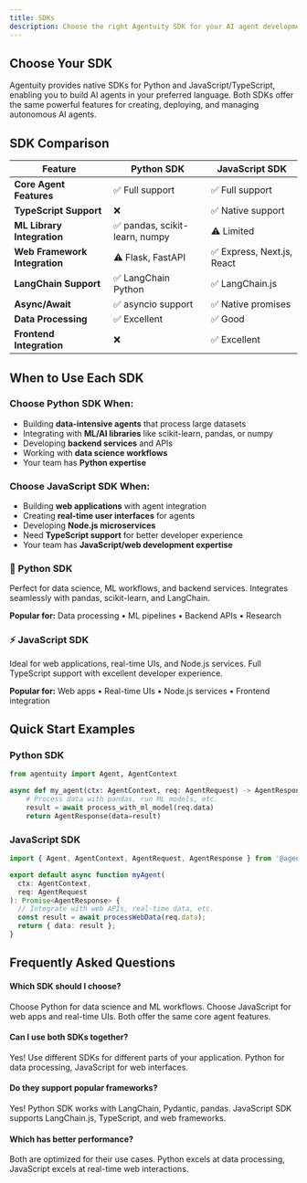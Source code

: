 ```yaml
---
title: SDKs
description: Choose the right Agentuity SDK for your AI agent development. Compare Python vs JavaScript SDKs with features, examples, and framework integrations.
---
```



<Script
	id="sdks-faq-schema"
	type="application/ld+json"
	strategy="afterInteractive"
>
	{`
	{
		"@context": "https://schema.org",
		"@type": "FAQPage",
		"mainEntity": [
			{
				"@type": "Question",
				"name": "Which Agentuity SDK should I choose?",
				"acceptedAnswer": {
					"@type": "Answer",
					"text": "Choose Python SDK for data science, ML workflows, and backend services. Choose JavaScript/TypeScript SDK for web applications, Node.js services, and frontend integrations. Both SDKs offer the same core functionality for building AI agents."
				}
			},
			{
				"@type": "Question",
				"name": "What's the difference between Python and JavaScript SDKs?",
				"acceptedAnswer": {
					"@type": "Answer",
					"text": "Both SDKs provide identical core features for agent development. Python SDK integrates well with ML libraries like scikit-learn and pandas. JavaScript SDK offers native TypeScript support and seamless web integration. Choose based on your existing tech stack."
				}
			},
			{
				"@type": "Question",
				"name": "Do the SDKs support popular AI frameworks?",
				"acceptedAnswer": {
					"@type": "Answer",
					"text": "Yes! Python SDK integrates with LangChain, LlamaIndex, and Pydantic. JavaScript SDK supports LangChain.js and other popular frameworks. Both SDKs work with major LLM providers like OpenAI, Anthropic, and others."
				}
			},
			{
				"@type": "Question",
				"name": "Can I use both SDKs in the same project?",
				"acceptedAnswer": {
					"@type": "Answer",
					"text": "Absolutely! You can use different SDKs for different parts of your application. For example, use Python for data processing agents and JavaScript for web-facing agents, all within the same Agentuity project."
				}
			}
		]
	}
	`}
</Script>

## Choose Your SDK

Agentuity provides native SDKs for Python and JavaScript/TypeScript, enabling you to build AI agents in your preferred language. Both SDKs offer the same powerful features for creating, deploying, and managing autonomous AI agents.

## SDK Comparison

| Feature | Python SDK | JavaScript SDK |
|---------|------------|----------------|
| **Core Agent Features** | ✅ Full support | ✅ Full support |
| **TypeScript Support** | ❌ | ✅ Native support |
| **ML Library Integration** | ✅ pandas, scikit-learn, numpy | ⚠️ Limited |
| **Web Framework Integration** | ⚠️ Flask, FastAPI | ✅ Express, Next.js, React |
| **LangChain Support** | ✅ LangChain Python | ✅ LangChain.js |
| **Async/Await** | ✅ asyncio support | ✅ Native promises |
| **Data Processing** | ✅ Excellent | ✅ Good |
| **Frontend Integration** | ❌ | ✅ Excellent |

## When to Use Each SDK

### Choose Python SDK When:
- Building **data-intensive agents** that process large datasets
- Integrating with **ML/AI libraries** like scikit-learn, pandas, or numpy
- Developing **backend services** and APIs
- Working with **data science workflows**
- Your team has **Python expertise**

### Choose JavaScript SDK When:
- Building **web applications** with agent integration
- Creating **real-time user interfaces** for agents
- Developing **Node.js microservices**
- Need **TypeScript support** for better developer experience
- Your team has **JavaScript/web development expertise**

<div style={{ display: 'grid', gridTemplateColumns: 'repeat(auto-fit, minmax(300px, 1fr))', gap: '1.5rem', padding: '1rem' }}>
  <Card href="/SDKs/python">
    <h3>🐍 Python SDK</h3>
    <p>Perfect for data science, ML workflows, and backend services. Integrates seamlessly with pandas, scikit-learn, and LangChain.</p>
    <div style={{ marginTop: '1rem', fontSize: '0.875rem', color: '#666' }}>
      <strong>Popular for:</strong> Data processing • ML pipelines • Backend APIs • Research
    </div>
  </Card>
  
  <Card href="/SDKs/javascript">
    <h3>⚡ JavaScript SDK</h3>
    <p>Ideal for web applications, real-time UIs, and Node.js services. Full TypeScript support with excellent developer experience.</p>
    <div style={{ marginTop: '1rem', fontSize: '0.875rem', color: '#666' }}>
      <strong>Popular for:</strong> Web apps • Real-time UIs • Node.js services • Frontend integration
    </div>
  </Card>
</div>

## Quick Start Examples

### Python SDK
```python
from agentuity import Agent, AgentContext

async def my_agent(ctx: AgentContext, req: AgentRequest) -> AgentResponse:
    # Process data with pandas, run ML models, etc.
    result = await process_with_ml_model(req.data)
    return AgentResponse(data=result)
```

### JavaScript SDK
```typescript
import { Agent, AgentContext, AgentRequest, AgentResponse } from '@agentuity/sdk';

export default async function myAgent(
  ctx: AgentContext, 
  req: AgentRequest
): Promise<AgentResponse> {
  // Integrate with web APIs, real-time data, etc.
  const result = await processWebData(req.data);
  return { data: result };
}
```

## Frequently Asked Questions

<div className="grid grid-cols-1 md:grid-cols-2 gap-4 mt-8">
  <div className="p-4 border rounded-lg">
    <h4 className="font-semibold mb-2">Which SDK should I choose?</h4>
    <p className="text-sm text-muted-foreground">Choose Python for data science and ML workflows. Choose JavaScript for web apps and real-time UIs. Both offer the same core agent features.</p>
  </div>
  
  <div className="p-4 border rounded-lg">
    <h4 className="font-semibold mb-2">Can I use both SDKs together?</h4>
    <p className="text-sm text-muted-foreground">Yes! Use different SDKs for different parts of your application. Python for data processing, JavaScript for web interfaces.</p>
  </div>
  
  <div className="p-4 border rounded-lg">
    <h4 className="font-semibold mb-2">Do they support popular frameworks?</h4>
    <p className="text-sm text-muted-foreground">Yes! Python SDK works with LangChain, Pydantic, pandas. JavaScript SDK supports LangChain.js, TypeScript, and web frameworks.</p>
  </div>
  
  <div className="p-4 border rounded-lg">
    <h4 className="font-semibold mb-2">Which has better performance?</h4>
    <p className="text-sm text-muted-foreground">Both are optimized for their use cases. Python excels at data processing, JavaScript excels at real-time web interactions.</p>
  </div>
</div>
